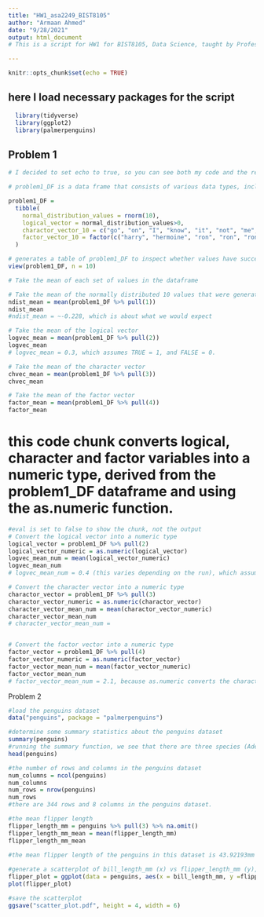 ```yaml
---
title: "HW1_asa2249_BIST8105"
author: "Armaan Ahmed"
date: "9/28/2021"
output: html_document
# This is a script for HW1 for BIST8105, Data Science, taught by Professor Jeff Goldsmith. In this script, I will demonstrate usage of R Markdown, GitHub for version control, and the use of R Projects. 

---
```


```r
knitr::opts_chunk$set(echo = TRUE)
```

## here I load necessary packages for the script
```r
  library(tidyverse)
  library(ggplot2)
  library(palmerpenguins)
```


## Problem 1
```r
# I decided to set echo to true, so you can see both my code and the results in the knitted HTML file.

# problem1_DF is a data frame that consists of various data types, including a standard normal distribution of numbers, boolean values, character and factor vectors.

problem1_DF = 
  tibble(
    normal_distribution_values = rnorm(10),
    logical_vector = normal_distribution_values>0,
    charactor_vector_10 = c("go", "on", "I", "know", "it", "not", "me", "not", "hermoine", "YOU"),
    factor_vector_10 = factor(c("harry", "hermoine", "ron", "ron", "ron", "hermoine", "harry", "hermoine", "harry", "ron"))
  )

# generates a table of problem1_DF to inspect whether values have successfully been input
view(problem1_DF, n = 10)

# Take the mean of each set of values in the dataframe

# Take the mean of the normally distributed 10 values that were generated
ndist_mean = mean(problem1_DF %>% pull(1))
ndist_mean
#ndist_mean = ~-0.228, which is about what we would expect

# Take the mean of the logical vector
logvec_mean = mean(problem1_DF %>% pull(2))
logvec_mean
# logvec_mean = 0.3, which assumes TRUE = 1, and FALSE = 0.

# Take the mean of the character vector
chvec_mean = mean(problem1_DF %>% pull(3))
chvec_mean

# Take the mean of the factor vector
factor_mean = mean(problem1_DF %>% pull(4))
factor_mean
```

# this code chunk converts logical, character and factor variables into a numeric type, derived from the problem1_DF dataframe and using the as.numeric function.



```r
#eval is set to false to show the chunk, not the output
# Convert the logical vector into a numeric type
logical_vector = problem1_DF %>% pull(2)
logical_vector_numeric = as.numeric(logical_vector)
logvec_mean_num = mean(logical_vector_numeric)
logvec_mean_num
# logvec_mean_num = 0.4 (this varies depending on the run), which assumes TRUE = 1, and FALSE = 0. This is the same as before, because R interprets booleans as TRUE = 1 and FALSE = 0.

# Convert the character vector into a numeric type
charactor_vector = problem1_DF %>% pull(3)
charactor_vector_numeric = as.numeric(charactor_vector)
character_vector_mean_num = mean(charactor_vector_numeric)
character_vector_mean_num
# character_vector_mean_num =


# Convert the factor vector into a numeric type
factor_vector = problem1_DF %>% pull(4)
factor_vector_numeric = as.numeric(factor_vector)
factor_vector_mean_num = mean(factor_vector_numeric)
factor_vector_mean_num
# factor_vector_mean_num = 2.1, because as.numeric converts the charactor factor vector values into 1, 2, 3 (or levels), which we can now take the mean of. 

```


Problem 2
```r
#load the penguins dataset
data("penguins", package = "palmerpenguins")

#determine some summary statistics about the penguins dataset
summary(penguins)
#running the summary function, we see that there are three species (Adelie, Chinstrap, and Gentoo) and three islands (Biscoe, Dream, Torgersen). There are 152 Adelie penguins, 68 Chinstrap penguins. Other variables of interest include the average bill length and bill depth, flipper length, body mass, penguin sex and year of observation.
head(penguins)

#the number of rows and columns in the penguins dataset
num_columns = ncol(penguins)
num_columns
num_rows = nrow(penguins)
num_rows
#there are 344 rows and 8 columns in the penguins dataset.

#the mean flipper length
flipper_length_mm = penguins %>% pull(3) %>% na.omit()
flipper_length_mm_mean = mean(flipper_length_mm)
flipper_length_mm_mean
 
#the mean flipper length of the penguins in this dataset is 43.92193mm
```

```r
#generate a scatterplot of bill_length_mm (x) vs flipper_length_mm (y), with points colored by species
flipper_plot = ggplot(data = penguins, aes(x = bill_length_mm, y =flipper_length_mm, color = species)) + geom_point() + ggtitle("Flipper Length vs Bill Length \n by Penguin Species") + xlab("Bill Length (mm)") + ylab("Flipper Length (mm)")
plot(flipper_plot)

#save the scatterplot
ggsave("scatter_plot.pdf", height = 4, width = 6)

```



